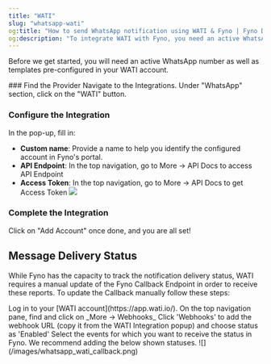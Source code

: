 ```yaml
---
title: "WATI"
slug: "whatsapp-wati"
og:title: "How to send WhatsApp notification using WATI & Fyno | Fyno Documentation"
og:description: "To integrate WATI with Fyno, you need an active WhatsApp number and pre-configured templates in your WATI account. Follow the steps to fill in the required details, test the integration, and manually update the Fyno Callback Endpoint in WATI to track message delivery status."
---
```


Before we get started, you will need an active WhatsApp number as well as templates pre-configured in your WATI account.

<Steps>
### Find the Provider
Navigate to the Integrations. Under "WhatsApp" section, click on the "WATI" button.

### Configure the Integration

In the pop-up, fill in:

-   **Custom name**: Provide a name to help you identify the configured account in Fyno's portal.
-   **API Endpoint**: In the top navigation, go to More -> API Docs to access API Endpoint
-   **Access Token**: In the top navigation, go to More -> API Docs to get Access Token
    ![](/images/whatsapp_wati_apikey.png)

### Complete the Integration

Click on "Add Account" once done, and you are all set!

</Steps>

## Message Delivery Status

While Fyno has the capacity to track the notification delivery status, WATI requires a manual update of the Fyno Callback Endpoint in order to receive these reports. To update the Callback manually follow these steps:

<Steps>
    <Step>Log in to your [WATI account](https://app.wati.io/).</Step>
    <Step>
        On the top navigation pane, find and click on _More -> Webhooks_
    </Step>
    <Step>
        Click 'Webhooks' to add the webhook URL (copy it from the WATI
        Integration popup) and choose status as 'Enabled'
    </Step>
    <Step>
        Select the events for which you want to receive the status in Fyno. We
        recommend adding the below shown statuses.
        ![](/images/whatsapp_wati_callback.png)
    </Step>
</Steps>
